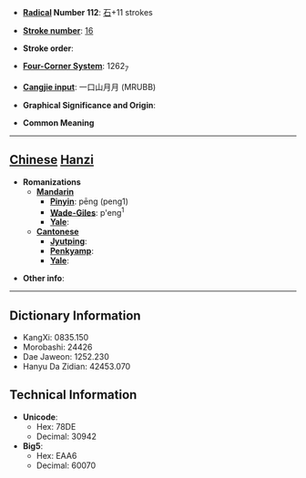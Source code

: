 * '''[[Wiktionary:Chinese radical index| Radical]] Number 112''': [[Wiktionary:Chinese radical index 石|石]]+11 strokes

* '''[[Wiktionary:Chinese total strokes index|Stroke number]]''': [[Wiktionary:Chinese total strokes index 16|16]]

* '''Stroke order''': 

* '''[[Wiktionary:Chinese four corner index|Four-Corner System]]''': 1262<sub>7</sub>

* '''[[Wiktionary:Chinese Cangjie index|Cangjie input]]''': 一口山月月 (MRUBB)

* '''Graphical Significance and Origin''': 

* '''Common Meaning'''

----

== [[Chinese]] [[Hanzi]] ==

* '''Romanizations'''
** '''[[Mandarin]]'''
*** '''[[Pinyin]]''': pēng (peng1)
*** '''[[Wade-Giles]]''': p'eng<sup>1</sup>
*** '''[[Yale]]''': 
** '''[[Cantonese]]'''
*** '''[[Jyutping]]''':
*** '''[[Penkyamp]]''': 
*** '''[[Yale]]''': 

* '''Other info''': 

----

== Dictionary Information ==

* KangXi: 0835.150
* Morobashi: 24426
* Dae Jaweon: 1252.230
* Hanyu Da Zidian: 42453.070

== Technical Information ==

* '''Unicode''':
** Hex: 78DE
** Decimal: 30942
* '''Big5''':
** Hex: EAA6
** Decimal: 60070